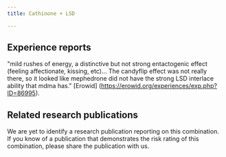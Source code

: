 ---
title: Cathinone + LSD

---

## Experience reports

"mild rushes of energy, a distinctive but not strong entactogenic effect (feeling affectionate, kissing, etc)... The candyflip effect was not really there, so it looked like mephedrone did not have the strong LSD interlace ability that mdma has." [Erowid] (https://erowid.org/experiences/exp.php?ID=86995).


## Related research publications

We are yet to identify a research publication reporting on this combination. If you know of a publication that demonstrates the risk rating of this combination, please share the publication with us.




